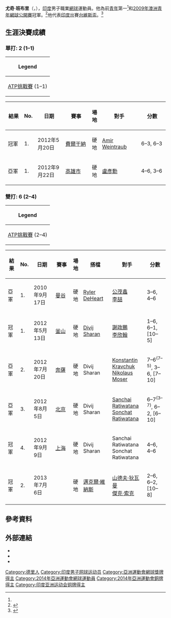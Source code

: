 {{Infobox 网球
|姓名=Yuki Bhambri
|照片=
|国籍={{IND}}
|residence={{IND}}[[新德里|新德里]]
|生日={{birth date and age|1992|07|04}}
|birth_place={{IND}}[[新德里|新德里]]
|身高=183
|体重=77
|plays=右手（雙手反拍）
|转职业年=2008年
|careerprizemoney=$202,894
|singlesrecord=12-7
|singlestitles=0
|highestsinglesranking='''No. 143''' (2014年2月17日)
|currentsinglesranking=No. 147 (2014年3月31日)
|AustralianOpenresult=Q1 ([[2010年澳洲網球公開賽男子單打資格賽|2010]], [[2013年澳洲網球公開賽男子單打資格賽|2013]], [[2014年澳洲網球公開賽男子單打資格賽|2014]])
|FrenchOpenresult=
|Wimbledonresult=Q1 ([[20122012年溫布頓網球錦標賽男子單打資格賽|2012]])
|USOpenresult=Q2 ([[2012年美國網球公開賽男子單打資格賽|2012]])
|doublesrecord=3–4
|doublestitles=0
|highestdoublesranking=No. 138 (2014年3月3日)
|currentdoublesranking=No. 149 (2014年3月31日)
|AustralianOpenDoublesresult=第三輪 ([[2014年澳洲網球公開賽男子雙打比賽|2014]])
|FrenchOpenDoublesresult=
|WimbledonDoublesresult=
|USOpenDoublesresult=
|Team = yes
|DavisCupresult =
|updated=2014年4月1日
|medaltemplates=
{{Medal|Country|{{IND}}}}
{{Medal|Sport|男子網球}}
{{Medal|Competition|[[青年奧林匹克運動會|青年奧林匹克運動會]]}}
{{Medal|Silver|[[2010年夏季青年奧林匹克運動會|2010 新加坡]]|[[2010年夏季青年奧林匹克運動會網球比賽|單打]]}}
{{Medal|Competition|[[大英國協青年運動會|大英國協青年運動會]]}}
{{Medal|Silver|[[2008年大英國協青年運動會|2008 浦那]]|雙打}}
{{Medal|Bronze|[[2008年大英國協青年運動會|2008 浦那]]|單打}}
}}

'''尤奇·班布里'''（{{lang-hi|यूकी भांबरी}}，{{bd|1992年|7月14日||}}），[[印度|印度]]男子職業[[網球|網球]]運動員。他為前[[青年網球|青年]]第一<ref name=no1/>和[[2009年澳洲網球公開賽青年男子單打比賽|2009年澳洲青年網球公開賽]]冠軍。<ref name=ao>{{cite web|url=http://www.itftennis.com/media/133602/133602.pdf|publisher=International Tennis Federation|accessdate=7 January 2014|title=AUSTRALIAN OPEN JUNIOR CHAMPIONSHIPS|archive-url=https://web.archive.org/web/20150807043553/http://www.itftennis.com/media/133602/133602.pdf|archive-date=2015-08-07|dead-url=yes}}</ref>他代表[[印度|印度]]出賽[[台維斯盃|台維斯盃]]。<ref>{{cite web|url=http://www.daviscup.com/en/players/player/profile.aspx?playerid=100091581|title=Davis cup profile - Yuki Bhambri|accessdate=2014-04-28|archive-date=2016-04-11|archive-url=https://web.archive.org/web/20160411121036/http://www.daviscup.com/en/players/player/profile.aspx?playerid=100091581|dead-url=no}}</ref>

==生涯決賽成績==
===單打: 2 (1–1)===
{|class=wikitable
!Legend
|-bgcolor=moccasin
|[[ATP挑戰賽|ATP挑戰賽]] (1–1)
|}

{|class=wikitable
!width=70|結果
!No.
!width=125|日期
!width=160|賽事
!場地
!width=160|對手
!width=160|分數
|-bgcolor=moccasin
|bgcolor=98FB98|冠軍
|1.
|2012年5月20日
|{{UZB}} [[費爾干納挑戰賽|費爾干納]]
|硬地
|{{flagicon|ISR}} [[Amir_Weintraub|Amir Weintraub]]
|6–3, 6–3
|-bgcolor=moccasin
|bgcolor=FFA07A|亞軍
|1.
|2012年9月22日
|{{TWN}} [[2013年高雄海碩國際男子網球挑戰賽單打比賽|高雄市]]
|硬地
|{{flagicon|TPE}} [[盧彥勳|盧彥勳]]
|4–6, 3–6
|}

===雙打: 6 (2–4)===
{|class=wikitable
!Legend
|-bgcolor=moccasin
|[[ATP挑戰賽|ATP挑戰賽]] (2–4)
|}

{|class=wikitable style=background:moccasin
!width=70|結果
!No.
!width=125|日期
!width=200|賽事
!場地
!width=160|搭檔
!width=160|對手
!width=160|分數
|-
|bgcolor=FFA07A|亞軍
|1.
|2010年9月17日
|{{THA}} [[Chang-Sat_Bangkok_Open|曼谷]]
|硬地
|{{flagicon|USA}} [[Ryler_DeHeart|Ryler DeHeart]]
|{{flagicon|CHN}} [[公茂鑫|公茂鑫]]<br>{{flagicon|CHN}} [[李喆_(網球運動員)|李喆]]
|3–6, 4–6
|-
|bgcolor=98FB98|冠軍
|1.
|2012年5月13日
|{{KOR}} [[釜山挑戰賽|釜山]]
|硬地
|{{flagicon|IND}} [[Divij_Sharan|Divij Sharan]]
|{{flagicon|TPE}} [[謝政鵬|謝政鵬]]<br>{{flagicon|TPE}} [[李欣翰|李欣翰]]
|1–6, 6–1, [10–5]
|-
|bgcolor=FFA07A|亞軍
|2.
|2012年7月20日
|{{RUS}} [[奔薩盃|奔薩]]
|硬地
|{{flagicon|IND}} Divij Sharan
|{{flagicon|RUS}} [[Konstantin_Kravchuk|Konstantin Kravchuk]]<br>{{flagicon|AUT}} [[Nikolaus_Moser|Nikolaus Moser]]
|7–6<sup>(7–5)</sup>, 3–6, [7–10]
|-
|bgcolor=FFA07A|亞軍
|3.
|2012年8月5日
|{{CHN}} [[北京國際挑戰賽|北京]]
|硬地
|{{flagicon|IND}} Divij Sharan
|{{flagicon|THA}} [[Sanchai_Ratiwatana|Sanchai Ratiwatana]]<br>{{flagicon|THA}} [[Sonchat_Ratiwatana|Sonchat Ratiwatana]]
|6–7<sup>(3–7)</sup>, 6–2, [6–10]
|-
|bgcolor=FFA07A|冠軍
|4.
|2012年9月9日
|{{CHN}} [[上海挑戰賽|上海]]
|硬地
|{{flagicon|IND}} Divij Sharan
|{{flagicon|THA}} Sanchai Ratiwatana<br>{{flagicon|THA}} Sonchat Ratiwatana
|4–6, 4–6
|-
|bgcolor=98FB98|冠軍
|2.
|2013年7月6日
|{{USA}} {{tsl|en|2013 Nielsen Pro Tennis Championships – Doubles|Winnetka}}
|硬地
|{{flagicon|NZL}} [[邁克爾·維納斯|邁克爾·維納斯]]
|{{flagicon|IND}} [[山德夫·狄瓦曼|山德夫·狄瓦曼]]<br>{{flagicon|USA}} [[傑克·索克|傑克·索克]]
|2–6, 6–2, [10–8]
|}

== 參考資料 ==
{{reflist|2}}

== 外部連結 ==
* {{ATP|id=BF55}}
* {{ITF Profile|id=100091581}}
* {{DavisCupplayerlink|id=100091581}}

{{Authority control}}
{{DEFAULTSORT:Bhambri, Yuki}}
[[Category:德里人|Category:德里人]]
[[Category:印度男子网球运动员|Category:印度男子网球运动员]]
[[Category:亞洲運動會網球獎牌得主|Category:亞洲運動會網球獎牌得主]]
[[Category:2014年亞洲運動會網球運動員|Category:2014年亞洲運動會網球運動員]]
[[Category:2014年亞洲運動會銅牌得主|Category:2014年亞洲運動會銅牌得主]]
[[Category:印度亚洲运动会铜牌得主|Category:印度亚洲运动会铜牌得主]]